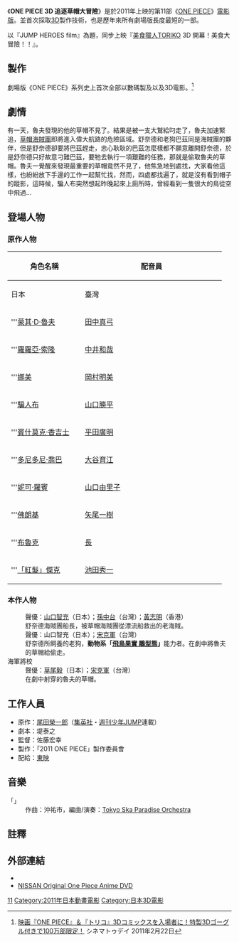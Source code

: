 {{noteTA|G1=OnePiece}}
{{電影資訊框
| 片名     = 航海王3D 追逐草帽大冒險
| 電影原名 = {{lang|ja|ONE PIECE 3D 麦わらチェイス}}
| 圖像     = Onepiece Film 11 JAP.jpg
| 圖像大小 = 
| 圖像說明 = -《3D 追逐草帽大冒險》宣傳海報（日本）
| 片名表記 = {{lang|ja|ワンピース スリーディー むぎわらチェイス}}
| 副標題   = 
| 導演     = [[佐藤宏幸|佐藤宏幸]]
| 監製     = [[尾田榮一郎|尾田榮一郎]]
| 製片     = 
| 編劇     = [[堤泰之|堤泰之]]
| 劇本     = 
| 故事     = 
| 原著     = {{Based on|[[ONE_PIECE|ONE PIECE]]|尾田榮一郎}}
| 旁白     = 
| 統籌     =
| 主演     = {{Plainlist|
* [[田中真弓|田中真弓]]
* [[中井和哉|中井和哉]]
* [[岡村明美|岡村明美]]
* [[山口勝平|山口勝平]]
* [[平田廣明|平田廣明]]
* [[大谷育江|大谷育江]]
* -{[[山口由里子|山口由里子]]}-
* [[矢尾一樹|矢尾一樹]]
* [[チョー|長]]
* '''來賓聲優'''
* [[山口智充|山口智充]]
}}
| 配樂     = [[田中公平|田中公平]]<br>[[濱口史郎|濱口史郎]]
| 主題曲   = Tokyo Ska Paradise Orchestra<br>「Break into the Light 〜約束の帽子〜」
| 片尾曲   = 
| 攝影     = 
| 剪輯     = 
| 音效     = 
| 製片商   = [[東映動畫|東映動畫]]<br>2011《ONE PIECE》製作委員會
| 片長     = 30分鐘
| 產地     = {{JPN}}
| 語言     = [[日語|日語]]
| 上映日期 = {{flagicon|Japan}} 2011年3月19日<br>{{flagicon|Taiwan}} 2012年8月10日
| 發行商   = {{flagicon|Japan}} [[東映|東映]]<br>{{flagicon|Taiwan}} 采昌國際多媒體、蜜蜂工房
| 發行日期 =
| 公映許可 = 東映
| 預算     = 
| 票房     = {{flagicon|Japan}} 7.9億日圓<ref name="shunyu">{{Cite web|date=2011-07-25|url=http://www.animeanime.biz/all/117255/?ec3_listing=posts|title=特殊映像ラボラトリー第34回　2011年上半期・特殊映像総決算|publisher=アニメ！アニメ！ビズ|accessdate=2012-01-28|archive-date=2012-11-14|archive-url=https://web.archive.org/web/20121114180705/http://www.animeanime.biz/all/117255/?ec3_listing=posts|dead-url=no}}</ref><br>{{flagicon|Taiwan}} 14萬新台幣（台北地區）
| 前集     = [[ONE_PIECE_FILM_強者天下|ONE PIECE FILM 強者天下]]
| 續集     = [[ONE_PIECE_FILM_Z|ONE PIECE FILM Z]] 
| 臺灣片名 = 
| 官方網站 = 
}}
《'''ONE PIECE 3D 追逐草帽大冒險'''》是於2011年上映的第11部《[[ONE_PIECE|ONE PIECE]]》[[ONE_PIECE_(動畫)#電影版|電影版]]。並首次採取[[3D|3D]]製作技術，也是歷年來所有劇場版長度最短的一部。

以『JUMP HEROES film』為題，同步上映『[[美食獵人TORIKO|美食獵人TORIKO]] 3D 開幕！美食大冒險！！』。

== 製作 ==
劇場版《ONE PIECE》系列史上首次全部以數碼製及以及3D電影。<ref>[http://www.cinematoday.jp/page/N0030562 映画『ONE PIECE』＆『トリコ』3Dコミックスを入場者に！特製3Dゴーグル付きで100万部限定！] {{Wayback|url=http://www.cinematoday.jp/page/N0030562 |date=20110307143247 }}シネマトゥデイ 2011年2月22日</ref>

== 劇情 ==
有一天，魯夫發現的他的草帽不見了。結果是被一支大鷲給叼走了，魯夫加速緊追，[[草帽海賊團|草帽海賊團]]即將進入偉大航路的危險區域。舒奈德和老狗巴茲同是海賊團的夥伴，但是舒奈德卻要將巴茲趕走，忠心耿耿的巴茲怎麼樣都不願意離開舒奈德，於是舒奈德只好故意刁難巴茲，要牠去執行一項艱難的任務，那就是偷取魯夫的草帽。魯夫一覺醒來發現最重要的草帽竟然不見了，他焦急地到處找，大家看他這樣，也紛紛放下手邊的工作一起幫忙找，然而，四處都找遍了，就是沒有看到帽子的蹤影，這時候，騙人布突然想起昨晚起來上廁所時，曾經看到一隻很大的鳥從空中飛過…

== 登場人物 ==
=== 原作人物 ===
{| class="wikitable" style="text-align:center;"
!rowspan="2" width=150|角色名稱
!colspan="3" width=300|配音員
|-
!width=100|{{Flagicon|JPN}} 日本
!width=100|{{flagicon|TWN}} 臺灣
!width=100|{{flagicon|HKG}} 香港
|-
|'''[[蒙其·D·魯夫|蒙其·D·魯夫]]
| [[田中真弓|田中真弓]]
| [[詹雅菁|詹雅菁]]
| [[周恩恩|周恩恩]]
|-
|'''[[羅羅亞·索隆|羅羅亞·索隆]]
| [[中井和哉|中井和哉]]
| [[宋克軍|宋克軍]]
| [[蔡忠衛|蔡忠衛]]
|-
|'''[[娜美|娜美]]
| [[岡村明美|岡村明美]]
| [[許淑嬪|許淑嬪]]
| [[謝穎茵|謝穎茵]]
|-
|'''[[騙人布|騙人布]]
| [[山口勝平|山口勝平]]
| [[符爽|符爽]]
| 待查詢
|-
|'''[[賓什莫克·香吉士|賓什莫克·香吉士]]
| [[平田廣明|平田廣明]]
| [[孫中台|孫中台]]
| [[李家傑_(配音員)|李家傑]]
|-
|'''[[多尼多尼·喬巴|多尼多尼·喬巴]]
| [[大谷育江|大谷育江]]
| [[詹雅菁|詹雅菁]]
| 待查詢
|-
|'''[[妮可·羅賓|妮可·羅賓]]
| [[山口由里子|山口由里子]]
| [[許淑嬪|許淑嬪]]
| [[莊巧怡|莊巧怡]]
|-
|'''[[佛朗基|佛朗基]]
| [[矢尾一樹|矢尾一樹]]
| [[符爽|符爽]]
| 待查詢
|-
|'''[[布魯克_(ONE_PIECE)|布魯克]]
| [[長_(日本配音員)|長]]
| [[宋克軍|宋克軍]]
| 待查詢
|-
|'''[[傑克_(ONE_PIECE)|「紅髮」傑克]]
| [[池田秀一|池田秀一]]
| [[宋克軍|宋克軍]]
| 待查詢
|}

=== 本作人物 ===
; {{nihongo|舒奈德|シュナイダー}}
: 聲優：[[山口智充|山口智充]]（日本）；[[孫中台|孫中台]]（台灣）；[[黃志明_(香港)|黃志明]]（香港）
: 舒奈德海賊團船長，被草帽海賊團從漂流船救出的老海賊。
; {{nihongo|巴茲/大鷹|バズ/大ワシ}}
: 聲優：山口智充（日本）；[[宋克軍|宋克軍]]（台灣）
: 舒奈德所飼養的老狗，'''動物系「[[惡魔果實|飛鳥果實 鵰型態]]」'''能力者。在劇中將魯夫的草帽給偷走。
; 海軍將校 
: 聲優：[[草尾毅|草尾毅]]（日本）；[[宋克軍|宋克軍]]（台灣）
: 在劇中射穿的魯夫的草帽。

== 工作人員 ==
* 原作：[[尾田榮一郎|尾田榮一郎]]（[[集英社|集英社]]・[[週刊少年JUMP|週刊少年JUMP]]連載）
* 劇本：堤泰之
* 監督：佐藤宏幸
* 製作：「2011 ONE PIECE」製作委員會
* 配給：[[東映|東映]]

== 音樂 ==
; 「{{lang|ja|Break into the Light 〜約束の帽子〜}}」
: 作曲：沖祐市，編曲/演奏：[[Tokyo_Ska_Paradise_Orchestra|Tokyo Ska Paradise Orchestra]]

==註釋==
{{reflist}}

== 外部連結 ==
* {{official|http://www.jump-heroesfilm.com/}}
* [https://archive.is/20130501052902/http://www.nissan.co.jp/SP/SERENA/SPECIAL/DVD/ NISSAN Original One Piece Anime DVD]

{{ONE PIECE}}

[[Category:ONE_PIECE劇場版|11]]
[[Category:2011年日本動畫電影|Category:2011年日本動畫電影]]
[[Category:日本3D電影|Category:日本3D電影]]